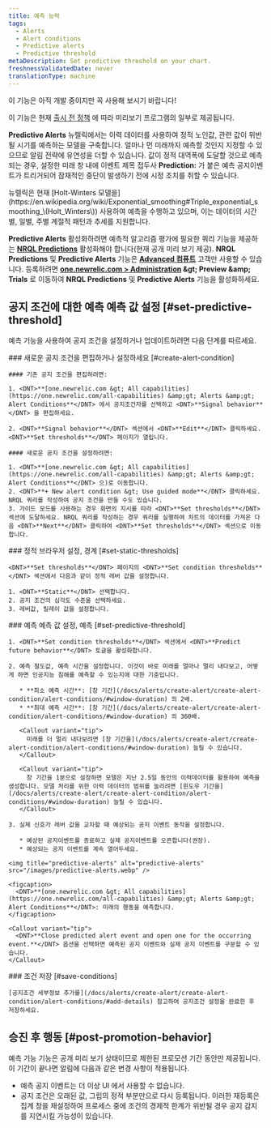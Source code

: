 ```yaml
---
title: 예측 능력
tags:
  - Alerts
  - Alert conditions
  - Predictive alerts
  - Predictive threshold
metaDescription: Set predictive threshold on your chart.
freshnessValidatedDate: never
translationType: machine
---
```


<Callout title="시사">
  이 기능은 아직 개발 중이지만 꼭 사용해 보시기 바랍니다!

  이 기능은 현재 [출시 전 정책](/docs/licenses/license-information/referenced-policies/new-relic-pre-release-policy) 에 따라 미리보기 프로그램의 일부로 제공됩니다.
</Callout>

<DNT>**Predictive Alerts**</DNT> 뉴렐릭에서는 이력 데이터를 사용하여 정적 노인값, 관련 값이 위반될 시기를 예측하는 모델을 구축합니다. 얼마나 먼 미래까지 예측할 것인지 지정할 수 있으므로 알림 전략에 유연성을 더할 수 있습니다. 값이 정적 대역폭에 도달할 것으로 예측되는 경우, 설정한 미래 창 내에 이벤트 제목 접두사 <DNT>**Prediction:**</DNT> 가 붙은 예측 공지이벤트가 트리거되어 잠재적인 중단이 발생하기 전에 시정 조치를 취할 수 있습니다.

<Callout variant="tip">
  뉴렐릭은 현재 [Holt-Winters 모델을](https://en.wikipedia.org/wiki/Exponential_smoothing#Triple_exponential_smoothing_\(Holt_Winters\)) 사용하여 예측을 수행하고 있으며, 이는 데이터의 시간별, 일별, 주별 계절적 패턴과 추세를 지원합니다.
</Callout>

<DNT>**Predictive Alerts**</DNT> 활성화하려면 예측적 알고리즘 평가에 필요한 쿼리 기능을 제공하는 <DNT>**[NRQL Predictions](/docs/query-your-data/explore-query-data/use-charts/nrql-predictions)**</DNT> 활성화해야 합니다(현재 공개 미리 보기 제공). <DNT>**NRQL Predictions**</DNT> 및 <DNT>**Predictive Alerts**</DNT> 기능은 **[Advanced 컴퓨트](https://newrelic.com/pricing/compute#pricing_plan-compute)** 고객만 사용할 수 있습니다. 등록하려면 <DNT>**[one.newrelic.com &gt; Administration](https://one.newrelic.com/admin-portal) &amp;gt; Preview &amp;amp; Trials**</DNT> 로 이동하여 <DNT>**NRQL Predictions**</DNT> 및 <DNT>**Predictive Alerts**</DNT> 기능을 활성화하세요.

## 공지 조건에 대한 예측 예측 값 설정 [#set-predictive-threshold]

예측 기능을 사용하여 공지 조건을 설정하거나 업데이트하려면 다음 단계를 따르세요.

<Steps>
  <Step>
    ### 새로운 공지 조건을 편집하거나 설정하세요 [#create-alert-condition]

    #### 기존 공지 조건을 편집하려면:

    1. <DNT>**[one.newrelic.com &gt; All capabilities](https://one.newrelic.com/all-capabilities) &amp;gt; Alerts &amp;gt; Alert Conditions**</DNT> 에서 공지조건자를 선택하고 <DNT>**Signal behavior**</DNT> 을 편집하세요.

    2. <DNT>**Signal behavior**</DNT> 섹션에서 <DNT>**Edit**</DNT> 클릭하세요. <DNT>**Set thresholds**</DNT> 페이지가 열립니다.

    #### 새로운 공지 조건을 설정하려면:

    1. <DNT>**[one.newrelic.com &gt; All capabilities](https://one.newrelic.com/all-capabilities) &amp;gt; Alerts &amp;gt; Alert Conditions**</DNT> 으)로 이동합니다.
    2. <DNT>**+ New alert condition &gt; Use guided mode**</DNT> 클릭하세요. NRQL 쿼리를 작성하여 공지 조건을 만들 수도 있습니다.
    3. 가이드 모드를 사용하는 경우 화면의 지시를 따라 <DNT>**Set thresholds**</DNT> 섹션에 도달하세요. NRQL 쿼리를 작성하는 경우 쿼리를 실행하여 차트의 데이터를 가져온 다음 <DNT>**Next**</DNT> 클릭하여 <DNT>**Set thresholds**</DNT> 섹션으로 이동합니다.
  </Step>

  <Step>
    ### 정적 브라우저 설정, 경계 [#set-static-thresholds]

    <DNT>**Set thresholds**</DNT> 페이지의 <DNT>**Set condition thresholds**</DNT> 섹션에서 다음과 같이 정적 레버 값을 설정합니다.

    1. <DNT>**Static**</DNT> 선택합니다.
    2. 공지 조건의 심각도 수준을 선택하세요.
    3. 레버값, 릴레이 값을 설정합니다.
  </Step>

  <Step>
    ### 예측 예측 값 설정, 예측 [#set-predictive-threshold]

    1. <DNT>**Set condition thresholds**</DNT> 섹션에서 <DNT>**Predict future behavior**</DNT> 토글을 활성화합니다.

    2. 예측 철도값, 예측 시간을 설정합니다. 이것이 바로 미래를 얼마나 멀리 내다보고, 어떻게 하면 인공지능 침해를 예측할 수 있는지에 대한 기준입니다.

       * **최소 예측 시간**: [창 기간](/docs/alerts/create-alert/create-alert-condition/alert-conditions/#window-duration) 의 2배.
       * **최대 예측 시간**: [창 기간](/docs/alerts/create-alert/create-alert-condition/alert-conditions/#window-duration) 의 360배.

       <Callout variant="tip">
         미래를 더 멀리 내다보려면 [창 기간을](/docs/alerts/create-alert/create-alert-condition/alert-conditions/#window-duration) 늘릴 수 있습니다.
       </Callout>

       <Callout variant="tip">
         창 기간을 1분으로 설정하면 모델은 지난 2.5일 동안의 이력데이터를 활용하여 예측을 생성합니다. 모델 처리를 위한 이력 데이터의 범위를 늘리려면 [윈도우 기간을](/docs/alerts/create-alert/create-alert-condition/alert-conditions/#window-duration) 늘릴 수 있습니다.
       </Callout>

    3. 실제 신호가 레버 값을 교차할 때 예상되는 공지 이벤트 동작을 설정합니다.

       * 예상된 공지이벤트를 종료하고 실제 공지이벤트를 오픈합니다(권장).
       * 예상되는 공지 이벤트를 계속 열어두세요.

    <img title="predictive-alerts" alt="predictive-alerts" src="/images/predictive-alerts.webp" />

    <figcaption>
      <DNT>**[one.newrelic.com &gt; All capabilities](https://one.newrelic.com/all-capabilities) &amp;gt; Alerts &amp;gt; Alert Conditions**</DNT>: 미래의 행동을 예측합니다.
    </figcaption>

    <Callout variant="tip">
      <DNT>**Close predicted alert event and open one for the occurring event.**</DNT> 옵션을 선택하면 예측된 공지 이벤트와 실제 공지 이벤트를 구분할 수 있습니다.
    </Callout>
  </Step>

  <Step>
    ### 조건 저장 [#save-conditions]

    [공지조건 세부정보 추가를](/docs/alerts/create-alert/create-alert-condition/alert-conditions/#add-details) 참고하여 공지조건 설정을 완료한 후 저장하세요.
  </Step>
</Steps>

## 승진 후 행동 [#post-promotion-behavior]

예측 기능 기능은 공개 미리 보기 상태이므로 제한된 프로모션 기간 동안만 제공됩니다. 이 기간이 끝나면 알림에 다음과 같은 변경 사항이 적용됩니다.

* 예측 공지 이벤트는 더 이상 UI 에서 사용할 수 없습니다.
* 공지 조건은 오래된 값, 그립의 정적 부분만으로 다시 등록됩니다. 이러한 재등록은 집계 창을 재설정하여 프로세스 중에 조건의 경제적 한계가 위반될 경우 공지 감지를 지연시킬 가능성이 있습니다.